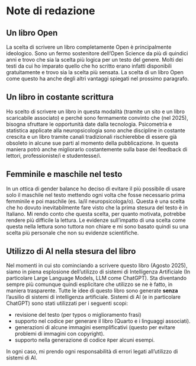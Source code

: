 # Note di redazione

## Un libro Open
La scelta di scrivere un libro completamente Open è principalmente ideologico. Sono un fermo sostenitore dell'Open Science da più di quindici anni e trovo che sia la scelta più logica per un testo del genere. Molti dei testi da cui ho imparato quello che ho scritto erano infatti disponibili gratuitamente e trovo sia la scelta più sensata. La scelta di un libro Open come questo ha anche degli altri vantaggi spiegati nel prossimo paragrafo.

## Un libro in costante scrittura
Ho scelto di scrivere un libro in questa modalità (tramite un sito e un libro scaricabile associato) e perché sono fermamente convinto che (nel 2025), bisogna sfruttare le opportunità date dalla tecnologia.
Psicometria e statistica applicate alla neuropsicologia sono anche discipline in costante crescita e un libro tramite canali tradizionali rischierebbe di essere già obsoleto in alcune sue parti al momento della pubblicazione. In questa maniera potrò anche migliorarlo costantemente sulla base dei feedback di lettori, professioniste/i e studentesse/i. 

## Femminile e maschile nel testo
In un ottica di gender balance ho deciso di evitare il più possibile di usare solo il maschile nel testo mettendo ogni volta che fosse necessario prima femminile e poi maschile (es. la/il neuropsicologa/o). Questa è una scelta che ho dovuto inevitabilmente fare visto che la prima stesura del testo è in Italiano. Mi rendo conto che questa scelta, per quanto motivata, potrebbe rendere più difficile la lettura. Le evidenze sull'impatto di una scelta come questa nella lettura sono tuttora non chiare e mi sono basato quindi su una scelta più personale che non su evidenze scientifiche.

## Utilizzo di AI nella stesura del libro
Nel momenti in cui sto cominciando a scrivere questo libro (Agosto 2025), siamo in piena esplosione dell'utilizzo di sistemi di Intelligenza Artificiale (In particolare Large Language Models, LLM come ChatGPT). Sta diventando sempre più comunque quindi esplicitare che utilizzo se ne è fatto, in maniera trasparente. 
Tutte le idee di questo libro sono generate **senza** l'ausilio di sistemi di intelligenza artificiale.
Sistemi di AI (e in particolare ChatGPT) sono stati utilizzati per i seguenti scopi:

* revisione del testo (per typos o miglioramento frasi)
* supporto nel codice per generare il libro (Quarto e i linguaggi associati).
* generazioni di alcune immagini esemplificativi (questo per evitare problemi di immagini con copyright).
* supporto nella generazione di codice `R`per alcuni esempi.

In ogni caso, mi prendo ogni responsabilità di errori legati all'utilizzo di sistemi di AI.